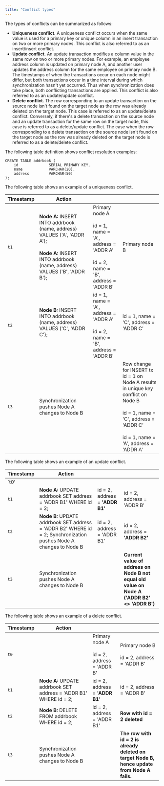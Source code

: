 ```yaml
---
title: "Conflict types"
---
```


<div id="conflict_types" class="registered_link"></div>

The types of conflicts can be summarized as follows:

-   **Uniqueness conflict.** A uniqueness conflict occurs when the same value is used for a primary key or unique column in an insert transaction on two or more primary nodes. This conflict is also referred to as an insert/insert conflict.
-   **Update conflict.** An update transaction modifies a column value in the same row on two or more primary nodes. For example, an employee address column is updated on primary node A, and another user updates the address column for the same employee on primary node B. The timestamps of when the transactions occur on each node might differ, but both transactions occur in a time interval during which synchronization hasn't yet occurred. Thus when synchronization does take place, both conflicting transactions are applied. This conflict is also referred to as an update/update conflict.
-   **Delete conflict.** The row corresponding to an update transaction on the source node isn't found on the target node as the row was already deleted on the target node. This case is referred to as an update/delete conflict. Conversely, if there's a delete transaction on the source node and an update transaction for the same row on the target node, this case is referred to as a delete/update conflict. The case when the row corresponding to a delete transaction on the source node isn't found on the target node as the row was already deleted on the target node is referred to as a delete/delete conflict.

The following table definition shows conflict resolution examples:

```shell
CREATE TABLE addrbook (
    id              SERIAL PRIMARY KEY,
    name            VARCHAR(20),
    address         VARCHAR(50)
);
```

The following table shows an example of a uniqueness conflict.


| Timestamp                  |       Action                                                                                                                                                                    |                                                                                                               |                                                                                                                                                                                                                                                        |
| -------------------------- | ------------------------------------------------------------------------------------------------------------------------------------------------------------------------- | ------------------------------------------------------------------------------------------------------------- | ------------------------------------------------------------------------------------------------------------------------------------------------------------------------------------------------------------------------------------------------------ |
| `t1`                       | **Node A:**  INSERT INTO addrbook (name, address) VALUES ('A', 'ADDR A');<br /><br />**Node A:** INSERT INTO addrbook (name, address) VALUES ('B', 'ADDR B');<br /> | Primary node A <br /> <br /> id = 1, name = 'A', address = 'ADDR A'<br /><br />id = 2, name = 'B', address = 'ADDR B'<br /> | Primary node B<br />                                                                                                                                                                                                                                   |
| `t2`                       | **Node B:** INSERT INTO addrbook (name, address) VALUES ('C', 'ADDR C');<br /><br /> | id = 1, name = 'A', address = 'ADDR A'<br /><br /> id = 2, name = 'B', address = 'ADDR B'<br />                | id = 1, name = 'C', address = 'ADDR C'<br /><br />
| `t3`                       |  Synchronization pushes Node A changes to Node B                                                                                                                         |                                                                                                                |Row change for INSERT tx id = 1 on Node A results in unique key conflict on Node B<br /><br />id = 1, name = 'C', address = 'ADDR C' <br /><br />id = 1, name = 'A', address = 'ADDR A'


The following table shows an example of an update conflict.


| Timestamp      | Action                                                                                                            |                                           |                                                                                                                                 |
| -------------- | ----------------------------------------------------------------------------------------------------------------- | ----------------------------------------- | ------------------------------------------------------------------------------------------------------------------------------- |
| `t0'           |
| `t1`           | **Node A:** UPDATE addrbook SET address = 'ADDR B1' WHERE id = 2;                                                 | id = 2, address = **'ADDR B1'**           | id = 2, address = 'ADDR B'                                                                                                      |
| `t2`           | **Node B:** UPDATE addrbook SET address = 'ADDR B2' WHERE id = 2; Synchronization pushes Node A changes to Node B | id = 2, address = 'ADDR B1'               | id = 2, address = **'ADDR B2'**  |
| `t3`           | Synchronization pushes Node A changes to Node B                                                                   |                                           | **Current value of address on Node B not equal old value on Node A ('ADDR B2' &lt;> 'ADDR B')** |


The following table shows an example of a delete conflict.


| Timestamp      | Action                                                                                               |                                           |                                                                                                                          |
| -------------- | ---------------------------------------------------------------------------------------------- | ----------------------------------------- | ------------------------------------------------------------------------------------------------------------------------ |
| `t0`           |                                                                                          | Primary node A <br /><br />id = 2, address = 'ADDR B' | Primary node B <br /><br />id = 2, address = 'ADDR B'                                                        |
| `t1`           | **Node A:** UPDATE addrbook SET address = 'ADDR B1' WHERE id = 2;                              | id = 2, address = **'ADDR B1'**           | id = 2, address = 'ADDR B'                                                                                               |
| `t2`           | **Node B:** DELETE FROM addrbook WHERE id = 2;                                                 | id = 2, address = 'ADDR B1'               | **Row with id = 2 deleted**                                                                                              |
| `t3`           | Synchronization pushes Node A changes to Node B                                                |                                           | **The row with id = 2 is already deleted on target Node B, hence update from Node A fails.**                             |

